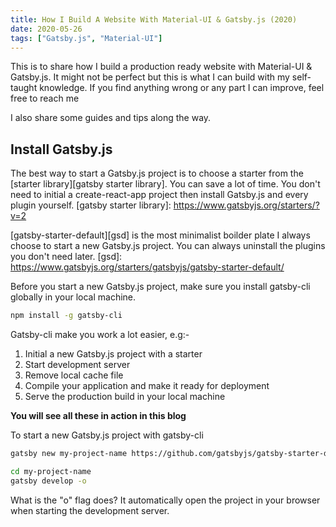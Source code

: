 ```yaml
---
title: How I Build A Website With Material-UI & Gatsby.js (2020)
date: 2020-05-26
tags: ["Gatsby.js", "Material-UI"]
---
```



This is to share how I build a production ready website with Material-UI & Gatsby.js.
It might not be perfect but this is what I can build with my self-taught knowledge.
If you find anything wrong or any part I can improve, feel free to reach me

<MyTwitter />

I also share some guides and tips along the way.

## Install Gatsby.js

The best way to start a Gatsby.js project is to choose a starter from the [starter library][gatsby starter library].
You can save a lot of time.
You don't need to initial a create-react-app project then install Gatsby.js and every plugin yourself.
[gatsby starter library]: https://www.gatsbyjs.org/starters/?v=2

[gatsby-starter-default][gsd] is the most minimalist boilder plate I always choose to start a new Gatsby.js project.
You can always uninstall the plugins you don't need later.
[gsd]: https://www.gatsbyjs.org/starters/gatsbyjs/gatsby-starter-default/

Before you start a new Gatsby.js project, make sure you install gatsby-cli globally in your local machine.

```sh
npm install -g gatsby-cli
```

Gatsby-cli make you work a lot easier, e.g:-

1. Initial a new Gatsby.js project with a starter
2. Start development server
3. Remove local cache file
4. Compile your application and make it ready for deployment
5. Serve the production build in your local machine

**You will see all these in action in this blog**

To start a new Gatsby.js project with gatsby-cli

```sh
gatsby new my-project-name https://github.com/gatsbyjs/gatsby-starter-default

cd my-project-name
gatsby develop -o
```

What is the "o" flag does?
It automatically open the project in your browser when starting the development server.
